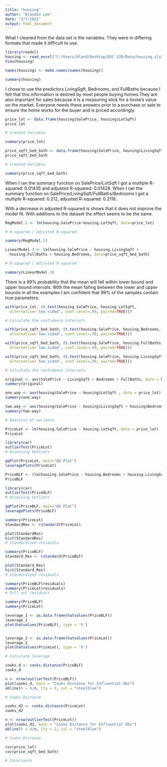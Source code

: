 ---
title: "housing"
author: "Blandon Lee"
date: "2/7/2022"
output: html_document
---

What I cleaned from the data set is the variables. They were in differing formats that made it difficult to use.

```{r}
library(readxl)
housing <- read_excel("C:/Users/bland/Desktop/DSC 520/Data/housing.xlsx")
View(housing)
```
```{r}
names(housing) <- make.names(names(housing))
```
```{r}
summary(housing)
```

I chose to use the predictors LivingSgft, Bedrooms, and FullBaths because I felt that this information is desired by most people buying homes.They are also important for sales because it is a measuring stick for a home's value on the market.  Everyone needs these answers prior to a purchase or sale to ensure the home works for the buyer and is priced accordingly.

```{r}
price_lot <- data.frame(housing$SalePrice, housing$LotSqft)
price_lot

# Created Variable

summary(price_lot)
```
```{r}
price_sqft_bed_bath <- data.frame(housing$SalePrice, housing$LivingSqft, housing$Bedrooms, housing$FullBaths)
price_sqft_bed_bath

# Created Variable

summary(price_sqft_bed_bath)
```

When I ran the summary function on SalePrice/LotSqft I got a multiple R-squared: 0.01435 and adjusted R-squared:  0.01428. When I ran the summary function on  SalePrice/LivingSqft/FullBaths/Bedrooms I got a multiple R-squared:  0.212,	adjusted R-squared:  0.2118. 

With a decrease in adjusted R-squared is shows that it does not improve the model fit. With additions to the dataset the effect seems to be the same.

```{r}
RegModel.2 <- lm(housing.SalePrice~housing.LotSqft, data=price_lot)

# R-squared / Adjusted R-squared

summary(RegModel.2)
```
```{r}
LinearModel.3 <- lm(housing.SalePrice ~ housing.LivingSqft + 
  housing.FullBaths + housing.Bedrooms, data=price_sqft_bed_bath)

# R-squared / Adjusted R-squared

summary(LinearModel.3)
```

There is a 99% probability that the mean will fall within lower bound and upper bound intervals. With the mean falling between the lower and upper bounds in all the examples I am confident that 99% of the samples contain true parameters.

```{r}
with(price_lot, (t.test(housing.SalePrice, housing.LotSqft, 
  alternative='two.sided', conf.level=.99, paired=TRUE)))

# Calculate the confidence intervals 
```
```{r}
with(price_sqft_bed_bath, (t.test(housing.SalePrice, housing.Bedrooms, 
  alternative='two.sided', conf.level=.99, paired=TRUE)))

with(price_sqft_bed_bath, (t.test(housing.SalePrice, housing.FullBaths, 
  alternative='two.sided', conf.level=.99, paired=TRUE)))

with(price_sqft_bed_bath, (t.test(housing.SalePrice, housing.LivingSqft, 
  alternative='two.sided', conf.level=.99, paired=TRUE)))

# Calculate the confidence intervals
```



```{r}
original <- aov(SalePrice ~ LivingSqft + Bedrooms + FullBaths, data = housing)
summary(original)
```
```{r}
one.way <- aov(housing$SalePrice ~ housing$LotSqft , data = price_lot)
summary(one.way)

two.way <- aov(housing$SalePrice ~ housing$LivingSqft + housing$Bedrooms + housing$FullBaths, data = price_sqft_bed_bath)
summary(two.way)

# Analysis of variance
```


```{r} 
PriceLot <- lm(housing.SalePrice ~ housing.LotSqft, data = price_lot)
PriceLot

library(car)
outlierTest(PriceLot)
# Accessing Outliers
```
```{r}
qqPlot(PriceLot, main="QQ Plot")
leveragePlots(PriceLot)
```
```{r}
PriceBLF <- (lm(housing.SalePrice ~ housing.Bedrooms + housing.LivingSqft + housing.FullBaths, data = price_sqft_bed_bath))
PriceBLF

library(car)
outlierTest(PriceBLF)
# Accessing Outliers
```
```{r}
qqPlot(PriceBLF, main="QQ Plot")
leveragePlots(PriceBLF)
```


```{r}
summary(PriceLot)
StandardRes <- rstandard(PriceLot)

plot(StandardRes)
hist(StandardRes)
# standardized residuals
```

```{r}
summary(PriceBLF)
Standard_Res <- rstandard(PriceBLF)

plot(Standard_Res)
hist(Standard_Res)
# standardized residuals
```

```{r}
summary(PriceBLF$residuals)
summary(PriceLot$residuals)
# Pull out residuals
```

```{r}
summary(PriceBLF)
summary(PriceLot)

leverage_1 <- as.data.frame(hatvalues(PriceBLF))
leverage_1
plot(hatvalues(PriceBLF), type = 'h')


leverage_2 <- as.data.frame(hatvalues(PriceLot))
leverage_2
plot(hatvalues(PriceLot), type = 'h')

# Calculate leverage
```

```{r}
cooks_d <- cooks.distance(PriceBLF)
cooks_d

n <- nrow(outlierTest(PriceBLF))
plot(cooks_d, main = "Cooks Distance for Influential Obs")
abline(h = 4/n, lty = 2, col = "steelblue")

# Cooks Distance

```
```{r}
cooks_d2 <- cooks.distance(PriceLot)
cooks_d2

n <- nrow(outlierTest(PriceLot)) 
plot(cooks_d2, main = "Cooks Distance for Influential Obs")
abline(h = 4/n, lty = 2, col = "steelblue")

# Cooks Distance
```

```{r}
cov(price_lot)
cov(price_sqft_bed_bath)

# Covariance
```










